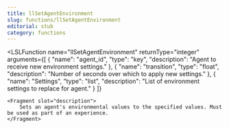 ```yaml
---
title: llSetAgentEnvironment
slug: functions/llSetAgentEnvironment
editorial: stub
category: functions
---
```


<LSLFunction
	name="llSetAgentEnvironment"
	returnType="integer"
	arguments={[
	{
		"name": "agent_id",
		"type": "key",
		"description": "Agent to receive new environment settings."
	},
	{
		"name": "transition",
		"type": "float",
		"description": "Number of seconds over which to apply new settings."
	},
	{
		"name": "Settings",
		"type": "list",
		"description": "List of environment settings to replace for agent."
	}
]}
>
	<Fragment slot="description">
		Sets an agent's environmental values to the specified values. Must be used as part of an experience.
	</Fragment>
</LSLFunction>
